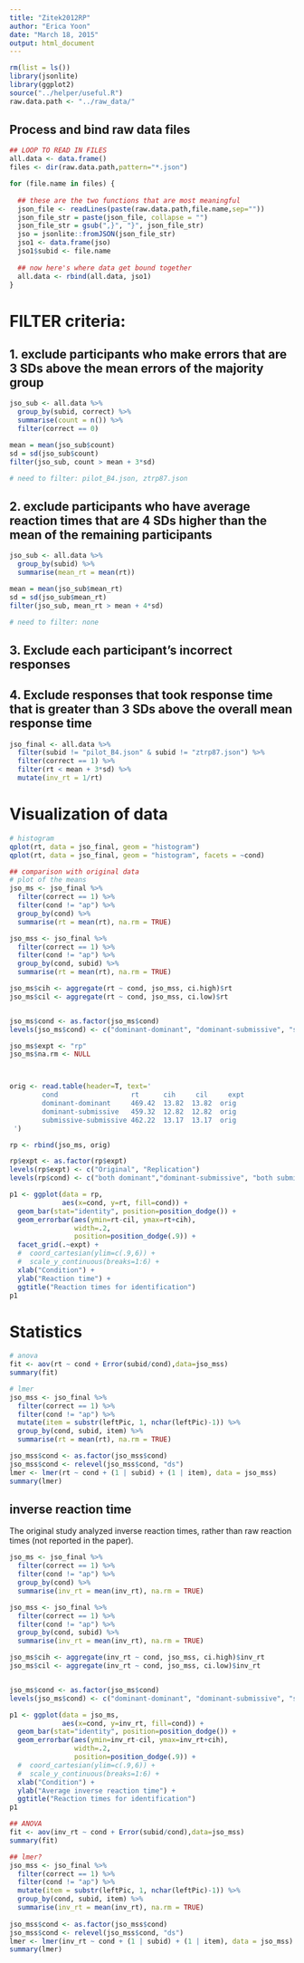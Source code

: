 ```yaml
---
title: "Zitek2012RP"
author: "Erica Yoon"
date: "March 18, 2015"
output: html_document
---
```


```r
rm(list = ls())
library(jsonlite)
library(ggplot2)
source("../helper/useful.R")
raw.data.path <- "../raw_data/"
```

## Process and bind raw data files

```r
## LOOP TO READ IN FILES
all.data <- data.frame()
files <- dir(raw.data.path,pattern="*.json")

for (file.name in files) {
  
  ## these are the two functions that are most meaningful
  json_file <- readLines(paste(raw.data.path,file.name,sep=""))
  json_file_str = paste(json_file, collapse = "")
  json_file_str = gsub(",}", "}", json_file_str)
  jso = jsonlite::fromJSON(json_file_str)
  jso1 <- data.frame(jso)
  jso1$subid <- file.name
  
  ## now here's where data get bound together
  all.data <- rbind(all.data, jso1)
}
```

# FILTER criteria:

## 1. exclude participants who make errors that are 3 SDs above the mean errors of the majority group

```r
jso_sub <- all.data %>% 
  group_by(subid, correct) %>% 
  summarise(count = n()) %>% 
  filter(correct == 0) 

mean = mean(jso_sub$count)
sd = sd(jso_sub$count)
filter(jso_sub, count > mean + 3*sd)

# need to filter: pilot_B4.json, ztrp87.json
```

## 2. exclude participants who have average reaction times that are 4 SDs higher than the mean of the remaining participants

```r
jso_sub <- all.data %>% 
  group_by(subid) %>% 
  summarise(mean_rt = mean(rt)) 

mean = mean(jso_sub$mean_rt)
sd = sd(jso_sub$mean_rt)
filter(jso_sub, mean_rt > mean + 4*sd)

# need to filter: none
```

## 3. Exclude each participant’s incorrect responses

## 4. Exclude responses that took response time that is greater than 3 SDs above the overall mean response time

```r
jso_final <- all.data %>%
  filter(subid != "pilot_B4.json" & subid != "ztrp87.json") %>%
  filter(correct == 1) %>%
  filter(rt < mean + 3*sd) %>%
  mutate(inv_rt = 1/rt)
```

# Visualization of data

```r
# histogram
qplot(rt, data = jso_final, geom = "histogram")
qplot(rt, data = jso_final, geom = "histogram", facets = ~cond)

## comparison with original data
# plot of the means
jso_ms <- jso_final %>% 
  filter(correct == 1) %>%
  filter(cond != "ap") %>%
  group_by(cond) %>%
  summarise(rt = mean(rt), na.rm = TRUE)

jso_mss <- jso_final %>% 
  filter(correct == 1) %>%
  filter(cond != "ap") %>%
  group_by(cond, subid) %>%
  summarise(rt = mean(rt), na.rm = TRUE)

jso_ms$cih <- aggregate(rt ~ cond, jso_mss, ci.high)$rt
jso_ms$cil <- aggregate(rt ~ cond, jso_mss, ci.low)$rt


jso_ms$cond <- as.factor(jso_ms$cond)
levels(jso_ms$cond) <- c("dominant-dominant", "dominant-submissive", "submissive-submissive")

jso_ms$expt <- "rp"
jso_ms$na.rm <- NULL



orig <- read.table(header=T, text='
        cond                  rt      cih     cil     expt
        dominant-dominant     469.42  13.82  13.82  orig
        dominant-submissive   459.32  12.82  12.82  orig
        submissive-submissive 462.22  13.17  13.17  orig
 ')

rp <- rbind(jso_ms, orig)

rp$expt <- as.factor(rp$expt)
levels(rp$expt) <- c("Original", "Replication")
levels(rp$cond) <- c("both dominant","dominant-submissive", "both submissive") 

p1 <- ggplot(data = rp,
             aes(x=cond, y=rt, fill=cond)) +
  geom_bar(stat="identity", position=position_dodge()) +
  geom_errorbar(aes(ymin=rt-cil, ymax=rt+cih),
                width=.2,
                position=position_dodge(.9)) +
  facet_grid(.~expt) +
  #  coord_cartesian(ylim=c(.9,6)) +
  #  scale_y_continuous(breaks=1:6) +
  xlab("Condition") + 
  ylab("Reaction time") +
  ggtitle("Reaction times for identification")
p1
```

# Statistics 

```r
# anova
fit <- aov(rt ~ cond + Error(subid/cond),data=jso_mss)
summary(fit)

# lmer
jso_mss <- jso_final %>% 
  filter(correct == 1) %>%
  filter(cond != "ap") %>%
  mutate(item = substr(leftPic, 1, nchar(leftPic)-1)) %>%
  group_by(cond, subid, item) %>%
  summarise(rt = mean(rt), na.rm = TRUE)

jso_mss$cond <- as.factor(jso_mss$cond)
jso_mss$cond <- relevel(jso_mss$cond, "ds")
lmer <- lmer(rt ~ cond + (1 | subid) + (1 | item), data = jso_mss)
summary(lmer)
```

## inverse reaction time
The original study analyzed inverse reaction times, rather than raw reaction times (not reported in the paper).

```r
jso_ms <- jso_final %>% 
  filter(correct == 1) %>%
  filter(cond != "ap") %>%
  group_by(cond) %>%
  summarise(inv_rt = mean(inv_rt), na.rm = TRUE)

jso_mss <- jso_final %>% 
  filter(correct == 1) %>%
  filter(cond != "ap") %>%
  group_by(cond, subid) %>%
  summarise(inv_rt = mean(inv_rt), na.rm = TRUE)

jso_ms$cih <- aggregate(inv_rt ~ cond, jso_mss, ci.high)$inv_rt
jso_ms$cil <- aggregate(inv_rt ~ cond, jso_mss, ci.low)$inv_rt


jso_ms$cond <- as.factor(jso_ms$cond)
levels(jso_ms$cond) <- c("dominant-dominant", "dominant-submissive", "submissive-submissive")

p1 <- ggplot(data = jso_ms,
             aes(x=cond, y=inv_rt, fill=cond)) +
  geom_bar(stat="identity", position=position_dodge()) +
  geom_errorbar(aes(ymin=inv_rt-cil, ymax=inv_rt+cih),
                width=.2,
                position=position_dodge(.9)) +
  #  coord_cartesian(ylim=c(.9,6)) +
  #  scale_y_continuous(breaks=1:6) +
  xlab("Condition") + 
  ylab("Average inverse reaction time") +
  ggtitle("Reaction times for identification")
p1

## ANOVA
fit <- aov(inv_rt ~ cond + Error(subid/cond),data=jso_mss)
summary(fit)

## lmer?
jso_mss <- jso_final %>% 
  filter(correct == 1) %>%
  filter(cond != "ap") %>%
  mutate(item = substr(leftPic, 1, nchar(leftPic)-1)) %>%
  group_by(cond, subid, item) %>%
  summarise(inv_rt = mean(inv_rt), na.rm = TRUE)
  
jso_mss$cond <- as.factor(jso_mss$cond)
jso_mss$cond <- relevel(jso_mss$cond, "ds")
lmer <- lmer(inv_rt ~ cond + (1 | subid) + (1 | item), data = jso_mss)
summary(lmer)
```


